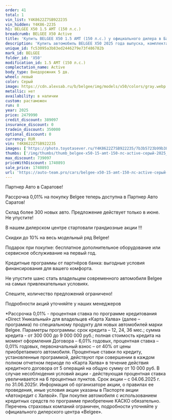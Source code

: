 ```yaml
---
order: 41
total: 1
vin_list: Y4K8622Z7SB922235
vin_hidden: Y4K86-2235
h1: BELGEE X50 1.5 AMT (150 л.с.)
breadcrumb: BELGEE X50 Active
title: 'Купить BELGEE X50 1.5 AMT (150 л.с.) у официального дилера в Балаково'
description: 'Купить автомобиль BELGEE X50 2025 года выпуска, комплектация Active, цвет - Серый, двигатель - 1.5 AMT (150 л.с.) у официального дилера в г. Балаково. Стоимость данного автомобиля BELGEE X50 – 1740893'
unique_id: fc53095a3b83ed2446279e73f486782b
mark_id: BELGEE
folder_id: 'X50'
modification_id: 1.5 AMT (150 л.с.)
complectation_name: Active
body_type: Внедорожник 5 дв.
wheel: левый
color: Серый
image: https://cdn.alexsab.ru/b/belgee/img/models/x50/colors/gray.webp
metallic: нет
availability: в наличии
custom: растаможен
run: 8
year: 2025
price: 2479990
credit_discount: 389097
insurance_discount: 0
tradein_discount: 350000
optional_discount: 0
currency: RUR
vin: Y4K8622Z7SB922235
images: ['https://photo.toyotasever.ru/Y4K8622Z7SB922235/7b3b5723b99b38ba1aab0f5c1dbef34e.jpg', 'https://photo.toyotasever.ru/Y4K8622Z7SB922235/05195b4bbb3df57845bbfd7c30ed9be3.jpg', 'https://photo.toyotasever.ru/Y4K8622Z7SB922235/c0f0feb302375049a76c4188b8e4ecd8.jpg', 'https://photo.toyotasever.ru/Y4K8622Z7SB922235/11d8b04bdeb94a1517ce539975c1ea3f.jpg', 'https://photo.toyotasever.ru/Y4K8622Z7SB922235/a0bf9c44cc38cb186e49358c901423aa.jpg', 'https://photo.toyotasever.ru/Y4K8622Z7SB922235/7e785f58ab64bd1bae167980d879a77e.jpg', 'https://photo.toyotasever.ru/Y4K8622Z7SB922235/16b5eda11bd2cf1c391b92c5b50e2b9d.jpg']
thumbs: ['/img/thumbs/thumb_belgee-x50-15-amt-150-лс-active-серый-2025_ef34e_0.webp', '/img/thumbs/thumb_belgee-x50-15-amt-150-лс-active-серый-2025_d9be3_1.webp', '/img/thumbs/thumb_belgee-x50-15-amt-150-лс-active-серый-2025_4ecd8_2.webp', '/img/thumbs/thumb_belgee-x50-15-amt-150-лс-active-серый-2025_1ea3f_3.webp', '/img/thumbs/thumb_belgee-x50-15-amt-150-лс-active-серый-2025_423aa_4.webp']
max_discount: 739097
priceWithDiscount: 1740893
sale_price: 1740893
url: 'https://auto-team.pro/cars/belgee-x50-15-amt-150-лс-active-серый-2025/'
---
```

<p>
 Партнер Авто в Саратове!
</p>
<p>
</p>
<p>
 Рассрочка 0,01% на покупку Belgee теперь доступна в Партнер Авто Саратов!
</p>
<p>
 Склад более 300 новых авто. Предложение действует только в июне. He упустите!
</p>
<p>
</p>
<p>
 В нашем дилерском центре стартовали грандиозные акции !!!
</p>
<p>
</p>
<p>
 Скидки дo 10% нa весь модельный ряд Belgee!
</p>
<p>
 Подарок при покупке: бесплатное дополнительное оборудование или сервисное обслуживание на первый год.
</p>
<p>
 Кредитные программы от партнёров банка: выгодные условия финансирования для вашего комфорта.
</p>
<p>
</p>
<p>
 Не упустите шанс стать владельцем современного автомобиля Belgee на самых привлекательных условиях.
</p>
<p>
 Спешите, количество предложений ограничено!
</p>
<p>
</p>
<p>
 Подробности акций уточняйте у наших менеджеров
</p>
<p>
</p>
<p>
 *Рассрочка 0,01% - процентная ставка по программе кредитования «Dirесt Уникальный» для владельцев «Карта Халва» (далее – программа) по специальному продукту для новых автомобилей марки Belgee. Параметры программы: срок кредита – 12, 24, 36 мес.; сумма кредита - от 300 000 до 9 000 000 руб.; полная стоимость кредита на момент оформления Договора – 6,01% годовых, процентная ставка – 0,01% годовых, первоначальный взнос – от 40% от цены приобретаемого автомобиля. Процентные ставки по кредиту, установленные программой, действуют при совершении в каждом полном отчетном периоде по «Карта Халва» в течение действия кредитного договора от 5 операций на общую сумму от 10 000 руб. В случае несоблюдения условий акции - действующая процентная ставка увеличивается на 6 процентных пунктов. Срок акции – с 04.06.2025 г. по 31.06.2025г. Информация об организаторе акции, о правилах ее проведения, иные условия акции указаны в Паспорте акции «Автокредит с Халвой». При покупке автомобиля с использованием кредитных средств по программе приобретение КАСКО обязательно. Перечень страховых компаний ограничен, подробности уточняйте у официального дилерского центра «Belgee».
</p>
